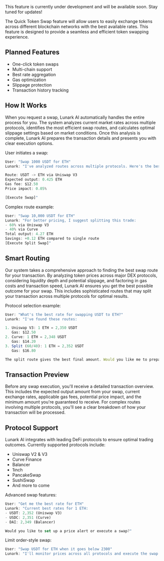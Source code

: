 
<Callout type="warning" emoji="🚧">
  This feature is currently under development and will be available soon. Stay tuned for updates!
</Callout>

The Quick Token Swap feature will allow users to easily exchange tokens across different blockchain networks with the best available rates. This feature is designed to provide a seamless and efficient token swapping experience.

## Planned Features

- One-click token swaps
- Multi-chain support
- Best rate aggregation
- Gas optimization
- Slippage protection
- Transaction history tracking

## How It Works

When you request a swap, Lunark AI automatically handles the entire process for you. The system analyzes current market rates across multiple protocols, identifies the most efficient swap routes, and calculates optimal slippage settings based on market conditions. Once this analysis is complete, Lunark AI prepares the transaction details and presents you with clear execution options.

User initiates a swap:

```javascript
User: "Swap 1000 USDT for ETH"
Lunark: "I've analyzed routes across multiple protocols. Here's the best option:

Route: USDT -> ETH via Uniswap V3
Expected output: 0.425 ETH
Gas fee: $12.50
Price impact: 0.05%

[Execute Swap]"
```

Complex route example:

```javascript
User: "Swap 10,000 USDT for ETH"
Lunark: "For better pricing, I suggest splitting this trade:
- 60% via Uniswap V3
- 40% via Curve
Total output: 4.27 ETH
Savings: +0.12 ETH compared to single route
[Execute Split Swap]"
```

## Smart Routing

Our system takes a comprehensive approach to finding the best swap route for your transaction. By analyzing token prices across major DEX protocols, considering liquidity depth and potential slippage, and factoring in gas costs and transaction speed, Lunark AI ensures you get the best possible outcome for your swap. This includes sophisticated routes that may split your transaction across multiple protocols for optimal results.

Protocol selection example:

```javascript
User: "What's the best rate for swapping USDT to ETH?"
Lunark: "I've found these routes:

1. Uniswap V3: 1 ETH = 2,350 USDT
   Gas: $12.50
2. Curve: 1 ETH = 2,348 USDT
   Gas: $14.20
3. Split (60/40): 1 ETH = 2,352 USDT
   Gas: $16.80

The split route gives the best final amount. Would you like me to prepare this swap?"
```

## Transaction Preview

Before any swap execution, you'll receive a detailed transaction overview. This includes the expected output amount from your swap, current exchange rates, applicable gas fees, potential price impact, and the minimum amount you're guaranteed to receive. For complex routes involving multiple protocols, you'll see a clear breakdown of how your transaction will be processed.

## Protocol Support

Lunark AI integrates with leading DeFi protocols to ensure optimal trading outcomes. Currently supported protocols include:
- Uniswap V2 & V3
- Curve Finance
- Balancer
- 1inch
- PancakeSwap
- SushiSwap
- And more to come

Advanced swap features:

```javascript
User: "Get me the best rate for ETH"
Lunark: "Current best rates for 1 ETH:
- USDT: 2,352 (Uniswap V3)
- USDC: 2,351 (Curve)
- DAI: 2,349 (Balancer)

Would you like to set up a price alert or execute a swap?"
```

Limit order-style swap:

```javascript
User: "Swap USDT for ETH when it goes below 2300"
Lunark: "I'll monitor prices across all protocols and execute the swap when ETH price drops below 2300 USDT. I'll notify you once the condition is met."
```